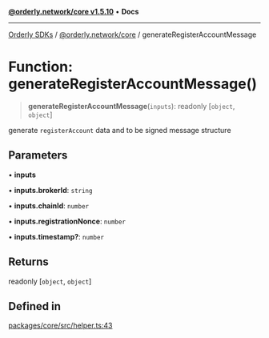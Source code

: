 [**@orderly.network/core v1.5.10**](/sdks/tech-doc/@orderly.network/core/README) • **Docs**

***

[Orderly SDKs](/sdks/tech-doc/packages) / [@orderly.network/core](/sdks/tech-doc/@orderly.network/core/README) / generateRegisterAccountMessage

# Function: generateRegisterAccountMessage()

> **generateRegisterAccountMessage**(`inputs`): readonly [`object`, `object`]

generate `registerAccount` data and to be signed message structure

## Parameters

• **inputs**

• **inputs.brokerId**: `string`

• **inputs.chainId**: `number`

• **inputs.registrationNonce**: `number`

• **inputs.timestamp?**: `number`

## Returns

readonly [`object`, `object`]

## Defined in

[packages/core/src/helper.ts:43](https://github.com/OrderlyNetwork/js-sdk/blob/554ae704783e3b83c40bb234a899e8f02987d9b6/packages/core/src/helper.ts#L43)
